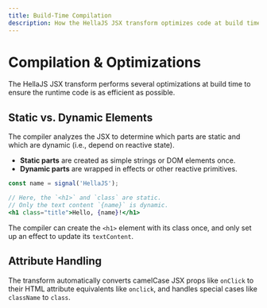 ```yaml
---
title: Build-Time Compilation
description: How the HellaJS JSX transform optimizes code at build time.
---
```


# Compilation & Optimizations

The HellaJS JSX transform performs several optimizations at build time to ensure the runtime code is as efficient as possible.

## Static vs. Dynamic Elements

The compiler analyzes the JSX to determine which parts are static and which are dynamic (i.e., depend on reactive state).

- **Static parts** are created as simple strings or DOM elements once.
- **Dynamic parts** are wrapped in effects or other reactive primitives.

```jsx
const name = signal('HellaJS');

// Here, the `<h1>` and `class` are static.
// Only the text content `{name}` is dynamic.
<h1 class="title">Hello, {name}!</h1>
```

The compiler can create the `<h1>` element with its class once, and only set up an effect to update its `textContent`.

## Attribute Handling

The transform automatically converts camelCase JSX props like `onClick` to their HTML attribute equivalents like `onclick`, and handles special cases like `className` to `class`.
